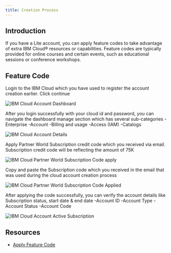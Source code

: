 ```yaml
---
title: Creation Process
---
```



<PageDescription>

</PageDescription>

## Introduction

If you have a Lite account, you can apply feature codes to take advantage of extra IBM Cloud® resources or capabilities. Feature codes are typically provided for online courses and certain events, such as educational sessions or conference workshops.

## Feature Code 

Login to the IBM Cloud which you have used to register the account creation earlier. Click continue

![IBM Cloud Account Dashboard](images/CloudLogin.png)

After you login successfully with your cloud id and password, you can navigate the dashboard manage section which has several sub-categories
 -Enterprise
 -Account
 -Billing and usage
 -Access (IAM)
 -Catalogs

![IBM Cloud Account Details](images/AccountDetails.png)

Apply Partner World  Subscription credit code which you received via email. Subscription credit code will be reflecting the amount of 75K

![IBM Cloud Partner World Subscription Code apply](images/PWCredit.png)

Copy and paste the Subscription code which you received in the email that was used during the cloud account creation process

![IBM Cloud Partner World Subscription Code Applied](images/CodeApplied.png)

After applying the code successfully, you can verify the account details like Subscription status, start date & end date 
 -Account ID
 -Account Type
 -Account Status 
 -Account Code

![IBM Cloud Account Active Subscription](images/ActiveSubscription.png)

## Resources
- [Apply Feature Code](https://cloud.ibm.com/docs/billing-usage?topic=account-codes)

